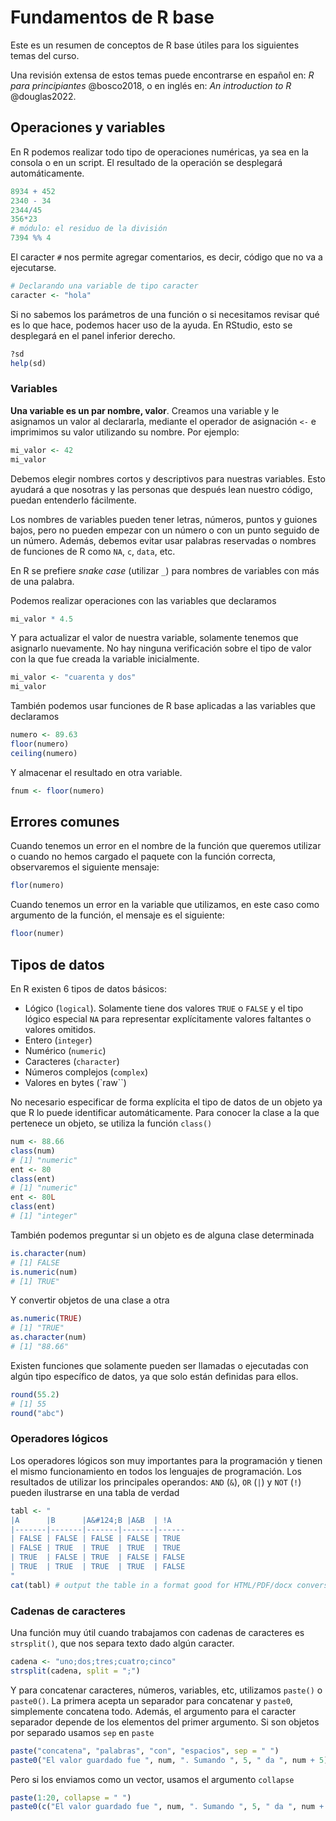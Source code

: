 # Fundamentos de R base

Este es un resumen de conceptos de R base útiles para los 
siguientes temas del curso.

Una revisión extensa de estos temas puede encontrarse en español
en: *R para principiantes* @bosco2018, o en inglés en: *An 
introduction to R* @douglas2022.

## Operaciones y variables

En R podemos realizar todo tipo de operaciones numéricas, 
ya sea en la consola o en un script. El resultado de la 
operación se desplegará automáticamente. 
```r
8934 + 452
2340 - 34
2344/45
356*23
# módulo: el residuo de la división
7394 %% 4
```

El caracter `#` nos permite agregar 
comentarios, es decir, código que no va a ejecutarse. 

```r
# Declarando una variable de tipo caracter
caracter <- "hola"
```

Si no sabemos los parámetros de una función o si necesitamos revisar qué es lo que hace, podemos hacer uso de la ayuda. En RStudio, esto se desplegará en el panel inferior derecho.

```r
?sd
help(sd)
```

### Variables

**Una variable es un par nombre, valor**. Creamos una variable y le asignamos un valor al declararla, mediante el operador de asignación 
`<-` e imprimimos su valor utilizando su nombre. Por ejemplo:

```r
mi_valor <- 42
mi_valor
```

Debemos elegir nombres cortos y descriptivos para nuestras variables. Esto ayudará a que nosotras y las personas que después lean nuestro código, puedan entenderlo fácilmente. 

Los nombres de variables pueden tener letras, números, puntos y guiones bajos, pero no pueden empezar con un número o con un punto seguido de un número. Además, debemos evitar usar palabras reservadas o nombres de funciones de R como  `NA`, `c`, `data`, etc.

En R se prefiere *snake case* (utilizar `_`) para nombres de variables con más de una palabra. 

Podemos realizar operaciones con las variables que declaramos
```r
mi_valor * 4.5
```


Y para actualizar el valor de nuestra variable, solamente tenemos que asignarlo nuevamente. No hay ninguna verificación sobre el tipo de valor con la que fue creada la variable inicialmente. 

```r
mi_valor <- "cuarenta y dos"
mi_valor
```

También podemos usar funciones de R base aplicadas a las variables que declaramos

```r
numero <- 89.63
floor(numero)
ceiling(numero)
```

Y almacenar el resultado en otra variable.

```r
fnum <- floor(numero)
```

## Errores comunes

Cuando tenemos un error en el nombre de la función que queremos utilizar o cuando no hemos cargado el paquete con la función correcta, observaremos el siguiente mensaje:

```r
flor(numero)
```

Cuando tenemos un error en la variable que utilizamos, en este caso como argumento de la función, el mensaje es el siguiente: 

```r
floor(numer)
```

## Tipos de datos

En R existen 6 tipos de datos básicos:

* Lógico (`logical`). Solamente tiene dos valores `TRUE` o `FALSE` y el tipo lógico especial `NA` para representar explícitamente valores faltantes o valores omitidos. 
* Entero (`integer`)
* Numérico (`numeric`)
* Caracteres (`character`)
* Números complejos (`complex`)
* Valores en bytes (`raw``)

No necesario especificar de forma explícita el tipo de datos de un objeto ya que R lo puede identificar automáticamente. Para conocer la clase a la que pertenece un objeto, 
se utiliza la función `class()`


```r
num <- 88.66
class(num)
# [1] "numeric"
ent <- 80
class(ent)
# [1] "numeric"
ent <- 80L
class(ent)
# [1] "integer"
```

También podemos preguntar si un objeto es de alguna clase determinada

```r
is.character(num)
# [1] FALSE
is.numeric(num)
# [1] TRUE"
```

Y convertir objetos de una clase a otra

```r
as.numeric(TRUE)
# [1] "TRUE"
as.character(num)
# [1] "88.66"
```

Existen funciones que solamente pueden ser llamadas o ejecutadas con algún tipo específico de datos, ya que solo están definidas para ellos.

```r
round(55.2)
# [1] 55
round("abc")
```

### Operadores lógicos 

Los operadores lógicos son muy importantes para la programación y tienen el mismo funcionamiento en todos los lenguajes de programación. Los  resultados de utilizar los principales operandos: `AND` (`&`), `OR` (`|`) y `NOT` (`!`) pueden ilustrarse 
en una tabla de verdad

```r
tabl <- "
|A      |B      |A&#124;B |A&B  | !A
|-------|-------|-------|-------|------
| FALSE | FALSE | FALSE | FALSE | TRUE
| FALSE | TRUE  | TRUE  | TRUE  | TRUE
| TRUE  | FALSE | TRUE  | FALSE | FALSE
| TRUE  | TRUE  | TRUE  | TRUE  | FALSE
"
cat(tabl) # output the table in a format good for HTML/PDF/docx conversion
```

### Cadenas de caracteres

Una función muy útil cuando trabajamos con cadenas de caracteres es `strsplit()`, que nos separa texto dado algún caracter. 

```r
cadena <- "uno;dos;tres;cuatro;cinco"
strsplit(cadena, split = ";")
```

Y para concatenar caracteres, números, variables, etc, utilizamos `paste()` o `paste0()`. La primera acepta un separador para concatenar y `paste0`, simplemente concatena todo. Además, el argumento para el caracter separador depende de los elementos del primer argumento. Si son objetos por separado usamos `sep` en `paste`

```r
paste("concatena", "palabras", "con", "espacios", sep = " ")
paste0("El valor guardado fue ", num, ". Sumando ", 5, " da ", num + 5)
```

Pero si los enviamos como un vector, usamos el argumento `collapse`

```r
paste(1:20, collapse = " ")
paste0(c("El valor guardado fue ", num, ". Sumando ", 5, " da ", num + 5), collapse = "")
```
